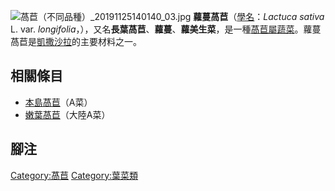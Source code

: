 {{Expand|time=2014-06-14T13:29:59+00:00}}{{Unreferenced|time=2014-06-14T13:29:59+00:00}}
{{Infraspeciesbox
| name = 蘿蔓萵苣
| image = Starr 070730-7911 Lactuca sativa.jpg
| image_width = 250px
| image_caption = 蘿蔓萵苣
| genus = Lactuca
| species = sativa
| varietas = longifolia
| authority =[[Carolus_Linnaeus|L.]]
}}
[[File:萵苣（不同品種）_20191125140140_03.jpg|thumb]]
'''蘿蔓萵苣'''（[[學名|學名]]：''Lactuca sativa'' L. var. ''longifolia''，{{lang-en|Romaine lettuce}}），又名'''長葉萵苣'''、'''蘿蔓'''、'''蘿美生菜'''，是一種[[萵苣屬|萵苣屬]][[蔬菜|蔬菜]]。蘿蔓萵苣是[[凱撒沙拉|凱撒沙拉]]的主要材料之一。

==相關條目==
*[[本島萵苣|本島萵苣]]（A菜）
*[[嫩葉萵苣|嫩葉萵苣]]（大陸A菜）

== 腳注 ==
{{reflist}}

{{commons cat multi|Lactuca sativa var. longifolia}}

{{Lactuca}}
{{Taxonbar|from=Q1762893}}

[[Category:萵苣|Category:萵苣]]
[[Category:葉菜類|Category:葉菜類]]


{{Asterid-stub}}